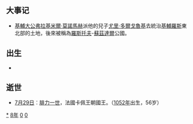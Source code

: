 {{yearTOC|1108|辽'''[[乾统|-{乾}-统]]八年'''；北宋'''[[大观_(年号)|大观]]二年'''；西夏'''[[貞觀_(西夏)|貞觀]]八年'''；大理'''[[文安_(大理)|文安]]五年'''；'''[[日新|日新]]元年'''；越南'''[[龍符元化|龍符元化]]八年'''；日本'''[[嘉承|嘉承]]三年'''，'''[[天仁|天仁]]元年'''}}
== 大事记 ==
*[[基輔大公|基輔大公]][[弗拉基米爾·莫諾馬赫|弗拉基米爾·莫諾馬赫]]派他的兒子[[尤里·多爾戈魯基|尤里·多爾戈魯基]]去統治[[基輔羅斯|基輔羅斯]]東北部的土地，後來被稱為[[羅斯托夫|羅斯托夫]]-[[蘇茲達爾|蘇茲達爾]]公國。

== 出生 ==
*

== 逝世 ==
{{Wikisource year mention}}
* [[7月29日|7月29日]]︰[[腓力一世_(法蘭西)|腓力一世]]，法國卡佩王朝國王。（[[1052年|1052年]]出生，56岁）

[[Category:1108年|*]]
[[Category:1100年代|8年]]
[[Category:12世纪各年|0]]
[[Category:2千紀的子年|0]]